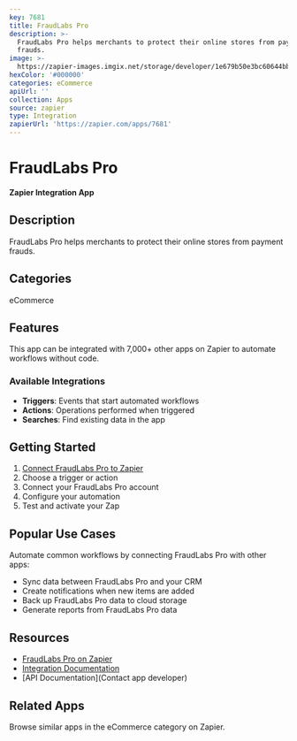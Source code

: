 ```yaml
---
key: 7681
title: FraudLabs Pro
description: >-
  FraudLabs Pro helps merchants to protect their online stores from payment
  frauds.
image: >-
  https://zapier-images.imgix.net/storage/developer/1e679b50e3bc60644bbef6157f945fbb.png?auto=format%2Ccompress&ixlib=python-3.0.0&q=50
hexColor: '#000000'
categories: eCommerce
apiUrl: ''
collection: Apps
source: zapier
type: Integration
zapierUrl: 'https://zapier.com/apps/7681'
---
```

# FraudLabs Pro

**Zapier Integration App**

## Description

FraudLabs Pro helps merchants to protect their online stores from payment frauds.

## Categories

eCommerce

## Features

This app can be integrated with 7,000+ other apps on Zapier to automate workflows without code.

### Available Integrations

- **Triggers**: Events that start automated workflows
- **Actions**: Operations performed when triggered
- **Searches**: Find existing data in the app

## Getting Started

1. [Connect FraudLabs Pro to Zapier](https://zapier.com/apps/7681)
2. Choose a trigger or action
3. Connect your FraudLabs Pro account
4. Configure your automation
5. Test and activate your Zap

## Popular Use Cases

Automate common workflows by connecting FraudLabs Pro with other apps:

- Sync data between FraudLabs Pro and your CRM
- Create notifications when new items are added
- Back up FraudLabs Pro data to cloud storage
- Generate reports from FraudLabs Pro data

## Resources

- [FraudLabs Pro on Zapier](https://zapier.com/apps/7681)
- [Integration Documentation](https://zapier.com/apps/7681/integrations)
- [API Documentation](Contact app developer)

## Related Apps

Browse similar apps in the eCommerce category on Zapier.

